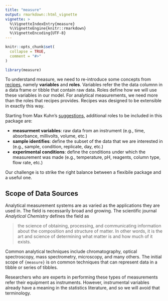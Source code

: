 ```yaml
---
title: "measure"
output: rmarkdown::html_vignette
vignette: >
  %\VignetteIndexEntry{measure}
  %\VignetteEngine{knitr::rmarkdown}
  %\VignetteEncoding{UTF-8}
---
```


```r
knitr::opts_chunk$set(
  collapse = TRUE,
  comment = "#>"
)
```

```r
library(measure)
```

To understand measure, we need to re-introduce some concepts from [recipes](https://recipes.tidymodels.org/articles/recipes.html), namely **variables** and **roles**. Variables refer the the data columnn in a data frame or tibble that contain raw data. Roles define how we will use these variables in our model. For analytical measurements, we need more than the roles that recipes provides. Recipes was designed to be extensible in exactly this way.

Starting from Max Kuhn's [suggestions](https://community.rstudio.com/t/a-recipes-extension-for-spectrometry-spectroscopy-chromatographic-or-similar-data/143714/2), additional roles to be included in this package are:

* **measurment variables**: raw data from an instrument (e.g., time, absorbance, millivolts, volume, etc.)
* **sample identifies**: define the subset of the data that we are interested in (e.g., sample, condition, replicate, day, etc.)
* **experimental conditions**: define the conditions under which the measurement was made (e.g., temperature, pH, reagents, column type, flow rate, etc.)

Our challenge is to strike the right balance between a flexibile package and a useful one. 

## Scope of Data Sources

Analytical measurement systems are as varied as the applications they are used in. The field is necessarily broad and growing. The scientific journal *Analytical Chemistry* defines the field as 

> the science of obtaining, processing, and communicating information about the composition and structure of matter. In other words, it is the art and science of determining what matter is and how much of it exists. 

Common analytical techniques include chromatography, optical spectroscopy, mass spectrometry, microscopy, and many others. The initial scope of `{measure}` is on common techniques that can represent data in a tibble or series of tibbles.

Researchers who are experts in performing these types of measurements refer their equipment as instruments. However, instrumental variables already have a meaning in the statistics literature, and so we will avoid that terminology.